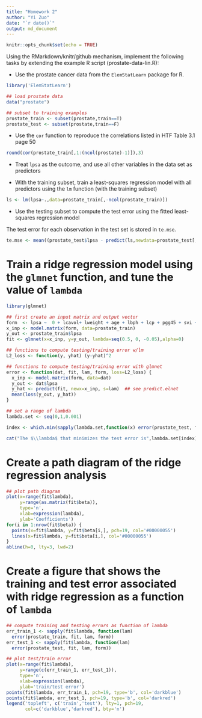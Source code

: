 ```yaml
---
title: "Homework 2"
author: "Yi Zuo"
date: "`r date()`"
output: md_document
---
```


```r
knitr::opts_chunk$set(echo = TRUE)

```

Using the RMarkdown/knitr/github mechanism, implement the following tasks by extending the example R script (prostate-data-lin.R):  

* Use the prostate cancer data from the `ElemStatLearn` package for R.

```r
library('ElemStatLearn')

## load prostate data
data("prostate")

## subset to training examples
prostate_train <- subset(prostate,train==T)
prostate_test <- subset(prostate,train==F)

```

* Use the `cor` function to reproduce the correlations listed in HTF Table 3.1 page 50

```r
round(cor(prostate_train[,1:(ncol(prostate)-1)]),3)
```

* Treat `lpsa` as the outcome, and use all other variables in the data set as predictors  

* With the training subset, train a least-squares regression model with all predictors using the `lm` function (with the training subset)  

```r
ls <- lm(lpsa~.,data=prostate_train[,-ncol(prostate_train)])

```

* Use the testing subset to compute the test error using the fitted least-squares regression model  

The test error for each observation in the test set is stored in `te.mse`.  

```r
te.mse <- mean((prostate_test$lpsa - predict(ls,newdata=prostate_test[,c(-9,-10)]))^2)
```

# Train a ridge regression model using the `glmnet` function, and tune the value of `lambda`  

```r
library(glmnet)

## first create an input matrix and output vector
form  <- lpsa ~  0 + lcavol+ lweight + age + lbph + lcp + pgg45 + svi + gleason
x_inp <- model.matrix(form, data=prostate_train)
y_out <- prostate_train$lpsa
fit <- glmnet(x=x_inp, y=y_out, lambda=seq(0.5, 0, -0.05),alpha=0)

## functions to compute testing/training error w/lm
L2_loss <- function(y, yhat) (y-yhat)^2

## functions to compute testing/training error with glmnet
error <- function(dat, fit, lam, form, loss=L2_loss) {
  x_inp <- model.matrix(form, data=dat)
  y_out <- dat$lpsa
  y_hat <- predict(fit, newx=x_inp, s=lam)  ## see predict.elnet
  mean(loss(y_out, y_hat))
}

## set a range of lambda
lambda.set <- seq(0,1,0.001)

index <- which.min(sapply(lambda.set,function(x) error(prostate_test, fit, lam=x, form=form)))

cat("The $\\lambda$ that minimizes the test error is",lambda.set[index],".")
```

# Create a path diagram of the ridge regression analysis

```r

## plot path diagram
plot(x=range(fit$lambda),
     y=range(as.matrix(fit$beta)),
     type='n',
     xlab=expression(lambda),
     ylab='Coefficients')
for(i in 1:nrow(fit$beta)) {
  points(x=fit$lambda, y=fit$beta[i,], pch=19, col='#00000055')
  lines(x=fit$lambda, y=fit$beta[i,], col='#00000055')
}
abline(h=0, lty=3, lwd=2)

```

# Create a figure that shows the training and test error associated with ridge regression as a function of `lambda`

```r
## compute training and testing errors as function of lambda
err_train_1 <- sapply(fit$lambda, function(lam) 
  error(prostate_train, fit, lam, form))
err_test_1 <- sapply(fit$lambda, function(lam) 
  error(prostate_test, fit, lam, form))

## plot test/train error
plot(x=range(fit$lambda),
     y=range(c(err_train_1, err_test_1)),
     type='n',
     xlab=expression(lambda),
     ylab='train/test error')
points(fit$lambda, err_train_1, pch=19, type='b', col='darkblue')
points(fit$lambda, err_test_1, pch=19, type='b', col='darkred')
legend('topleft', c('train','test'), lty=1, pch=19,
       col=c('darkblue','darkred'), bty='n')
```




